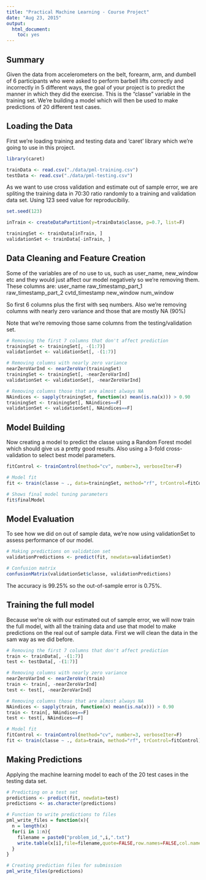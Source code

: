 ```yaml
---
title: "Practical Machine Learning - Course Project"
date: "Aug 23, 2015"
output:
  html_document:
    toc: yes
---
```


## Summary

Given the data from accelerometers on the belt, forearm, arm, and dumbell of 6 participants who were asked to perform barbell lifts correctly and incorrectly in 5 different ways, the goal of your project is to predict the manner in which they did the exercise. This is the "classe" variable in the training set. We're building a model which will then be used to make predictions of 20 different test cases. 

## Loading the Data

First we're loading training and testing data and 'caret' library which we're going to use in this project.

```r
library(caret)

trainData <- read.csv("./data/pml-training.csv")
testData <- read.csv("./data/pml-testing.csv")
```

As we want to use cross validation and estimate out of sample error, we are spliting the training data in 70:30 ratio randomly to a training and validation data set. Using 123 seed value for reproducibiliy.

```r
set.seed(123)

inTrain <- createDataPartition(y=trainData$classe, p=0.7, list=F)

trainingSet <- trainData[inTrain, ]
validationSet <- trainData[-inTrain, ]
```

## Data Cleaning and Feature Creation

Some of the variables are of no use to us, such as user_name, new_window etc and they would just affect our model negatively so we're removing them. These columns are: 
 user_name
 raw_timestamp_part_1
 raw_timestamp_part_2
 cvtd_timestamp
 new_window
 num_window

So first 6 columns plus the first with seq numbers. 
Also we're removing columns with nearly zero variance and those that are mostly NA (90%)

Note that we're removing those same columns from the testing/validation set.


```r
# Removing the first 7 columns that don't affect prediction
trainingSet <- trainingSet[, -(1:7)]
validationSet <- validationSet[, -(1:7)]

# Removing columns with nearly zero variance
nearZeroVarInd <- nearZeroVar(trainingSet)
trainingSet <- trainingSet[, -nearZeroVarInd]
validationSet <- validationSet[, -nearZeroVarInd]

# Removing columns those that are almost always NA
NAindices <- sapply(trainingSet, function(x) mean(is.na(x))) > 0.90
trainingSet <- trainingSet[, NAindices==F]
validationSet <- validationSet[, NAindices==F]
```

## Model Building 
Now creating a model to predict the classe using a Random Forest model which should give us a pretty good results.
Also using a 3-fold cross-validation to select best model parameters.

```r
fitControl <- trainControl(method="cv", number=3, verboseIter=F)

# Model fit
fit <- train(classe ~ ., data=trainingSet, method="rf", trControl=fitControl)

# Shows final model tuning parameters
fit$finalModel
```

## Model Evaluation

To see how we did on out of sample data, we're now using validationSet to assess performance of our model.
```r
# Making predictions on validation set
validationPredictions <- predict(fit, newdata=validationSet)

# Confusion matrix
confusionMatrix(validationSet$classe, validationPredictions)
```

The accuracy is 99.25% so the out-of-sample error is 0.75%.

## Training the full model
Because we're ok with our estimated out of sample error, we will now train the full model, with all the training data and use that model to make predictions on the real out of sample data. First we will clean the data in the sam way as we did before. 

```r

# Removing the first 7 columns that don't affect prediction
train <- trainData[, -(1:7)]
test <- testData[, -(1:7)]

# Removing columns with nearly zero variance
nearZeroVarInd <- nearZeroVar(train)
train <- train[, -nearZeroVarInd]
test <- test[, -nearZeroVarInd]

# Removing columns those that are almost always NA
NAindices <- sapply(train, function(x) mean(is.na(x))) > 0.90
train <- train[, NAindices==F]
test <- test[, NAindices==F]

# Model fit
fitControl <- trainControl(method="cv", number=3, verboseIter=F)
fit <- train(classe ~ ., data=train, method="rf", trControl=fitControl)
```

## Making Predictions
Applying the machine learning model to each of the 20 test cases in the testing data set.
```r
# Predicting on a test set
predictions <- predict(fit, newdata=test)
predictions <- as.character(predictions)

# Function to write predictions to files
pml_write_files = function(x){
  n = length(x)
  for(i in 1:n){
    filename = paste0("problem_id_",i,".txt")
    write.table(x[i],file=filename,quote=FALSE,row.names=FALSE,col.names=FALSE)
  }
}

# Creating prediction files for submission
pml_write_files(predictions)
```